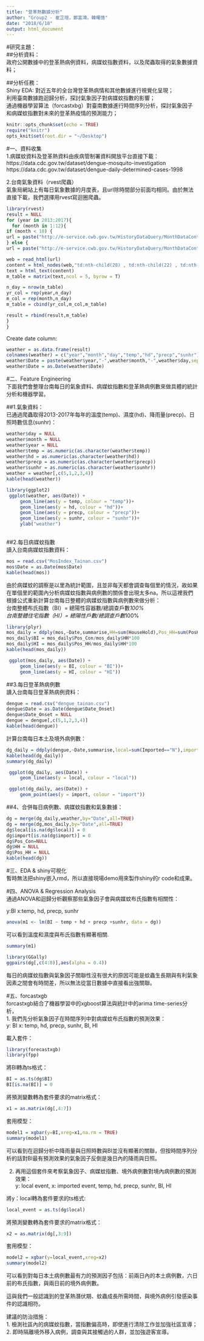 ```yaml
---
title: "登革熱數據分析"
author: "Group2 - 崔芷瑄，鄭富鴻，韓曙憶"
date: "2018/6/18"
output: html_document
---
```


#研究主題：   
##分析資料：   
政府公開數據中的登革熱病例資料，病媒蚊指數資料，以及爬蟲取得的氣象數據資料；

##分析任務：  
Shiny EDA: 對近五年的全台灣登革熱病情和其他數據進行視覺化呈現；  
利用臺南數據跑迴歸分析，探討氣象因子對病媒蚊指數的影響；   
通過機器學習算法（forcastxbg）對臺南數據進行時間序列分析，探討氣象因子和病媒蚊指數對未來的登革熱疫情的預測能力；    

```r
knitr::opts_chunk$set(echo = TRUE)
require("knitr")
opts_knit$set(root.dir = "~/Desktop")
```

#一、資料收集  
1.病媒蚊資料及登革熱資料由疾病管制署資料開放平台直接下載：   
https://data.cdc.gov.tw/dataset/dengue-mosquito-investigation   
https://data.cdc.gov.tw/dataset/dengue-daily-determined-cases-1998    

2.台南氣象資料（rvest爬蟲）  
氣象局網站上有每日氣象數據的月度表，且url除時間部分前面均相同。由於無法直接下載，我們選擇用rvest寫迴圈爬蟲。  
```r
library(rvest)
result = NULL
for (year in 2013:2017){
  for (month in 1:12){
if (month < 10) {
url = paste("http://e-service.cwb.gov.tw/HistoryDataQuery/MonthDataController.do?command=viewMain&station=467410&stname=%25E8%2587%25BA%25E5%258D%2597&datepicker=",year,"-0",month,sep = "")
} else {
url = paste("http://e-service.cwb.gov.tw/HistoryDataQuery/MonthDataController.do?command=viewMain&station=467410&stname=%25E8%2587%25BA%25E5%258D%2597&datepicker=",year,"-",month,sep = "")}

web = read_html(url)
content = html_nodes(web,"td:nth-child(28) , td:nth-child(22) , td:nth-child(14) , td:nth-child(8) , #MyTable td:nth-child(1)")
text = html_text(content)
m_table = matrix(text,ncol = 5, byrow = T)

n_day = nrow(m_table)
yr_col = rep(year,n_day)
m_col = rep(month,n_day)
m_table = cbind(yr_col,m_col,m_table)

result = rbind(result,m_table)
}
}
```

Create date column:  
```r
weather = as.data.frame(result)
colnames(weather) = c("year","month","day","temp","hd","precp","sunhr")
weather$Date = paste(weather$year,"-",weather$month,"-",weather$day,sep="")
weather$Date = as.Date(weather$Date)
```


#二、Feature Engineering  
下面我們會整理台南每日的氣象資料、病媒蚊指數和登革熱病例數來做具體的統計分析和機器學習。  

##1.氣象資料：  
已通過爬蟲取得2013-2017年每年的溫度(temp)、濕度(hd)、降雨量(precp)、日照時數信息(sunhr)：  
```r
weather$day = NULL
weather$month = NULL
weather$year = NULL
weather$temp = as.numeric(as.character(weather$temp))
weather$hd = as.numeric(as.character(weather$hd))
weather$precp = as.numeric(as.character(weather$precp))
weather$sunhr = as.numeric(as.character(weather$sunhr))
weather = weather[,c(5,1,2,3,4)]
kable(head(weather))
```

```r
library(ggplot2)
 ggplot(weather, aes(Date)) + 
     geom_line(aes(y = temp, colour = "temp"))+
     geom_line(aes(y = hd, colour = "hd"))+     
     geom_line(aes(y = precp, colour = "precp"))+
     geom_line(aes(y = sunhr, colour = "sunhr"))+
     ylab("weather")
     
```

##2.每日病媒蚊指數   
讀入台南病媒蚊指數資料：  
```r
mos = read.csv("MosIndex_Tainan.csv")
mos$Date = as.Date(mos$Date)
kable(head(mos))
```

由於病媒蚊的調察是以里為統計範圍，且並非每天都會調查每個里的情況，故如果在單個里的範圍內分析病媒蚊指數與病例數的關係會出現太多na。所以這裡我們根據公式重新計算台南每日整體的病媒蚊指數與病例數來做分析：    
台南整體布氏指數（BI）= 總陽性容器數/總調查戶數*100%    
台南整體住宅指數（HI）= 總陽性戶數/總調查戶數*100%    
```r
library(plyr)
mos_daily = ddply(mos,~Date,summarise,HH=sum(HouseHold),Pos_HH=sum(PosHH),Pos_Con=sum(PosConAll))
mos_daily$BI = mos_daily$Pos_Con/mos_daily$HH*100
mos_daily$HI = mos_daily$Pos_HH/mos_daily$HH*100
kable(head(mos_daily))
```

```r
 ggplot(mos_daily, aes(Date)) + 
     geom_line(aes(y = BI, colour = "BI"))+
     geom_line(aes(y = HI, colour = "HI"))
```

##3.每日登革熱病例數   
讀入台南每日登革熱病例資料：   
```r
dengue = read.csv("dengue_tainan.csv")
dengue$Date = as.Date(dengue$Date_Onset)
dengue$Date_Onset = NULL
dengue = dengue[,c(5,1,2,3,4)]
kable(head(dengue))
```

計算台南每日本土及境外病例數：  
```r
dg_daily = ddply(dengue,~Date,summarise,local=sum(Imported=="N"),import=sum(Imported=="Y"))
kable(head(dg_daily))
summary(dg_daily)
```

```r
 ggplot(dg_daily, aes(Date)) + 
     geom_line(aes(y = local, colour = "local"))
```

```r
 ggplot(dg_daily, aes(Date)) +
     geom_point(aes(y = import, colour = "import"))
```

##4、合併每日病例數、病媒蚊指數和氣象數據：  
```r
dg = merge(dg_daily,weather,by="Date",all=TRUE)
dg = merge(dg,mos_daily,by="Date",all=TRUE)
dg$local[is.na(dg$local)] = 0
dg$import[is.na(dg$import)] = 0
dg$Pos_Con=NULL
dg$HH = NULL
dg$Pos_HH = NULL
kable(head(dg))
```

#三、EDA & shiny可視化    
暫時無法把shiny嵌入rmd，所以直接現場demo用來製作shiny的r code和成果。

#四、ANOVA & Regression Analysis  
通過ANOVA和迴歸分析觀察那些氣象因子會與病媒蚊布氏指數有相關性：    
 
y:BI x:temp, hd, precp, sunhr
```r
anova(m1 <- lm(BI ~ temp + hd + precp +sunhr, data = dg))
```

可以看到溫度和濕度與布氏指數有顯著相關. 
```r
summary(m1)
```

```r
library(GGally)
ggpairs(dg[,c(4:8)],aes(alpha = 0.4))
```
  
每日的病媒蚊指數與氣象因子關聯性沒有很大的原因可能是蚊蟲生長期與有利氣象因素之間會有時間差，所以無法從當日數據中直接看出強關聯。  
   
#五、forcastxgb  
forcastxgb結合了機器學習中的xgboost算法與統計中的arima time-series分析，  
1. 我們先分析氣象因子在時間序列中對病媒蚊布氏指數的預測效果：  
y: BI  x: temp, hd, precp, sunhr, BI, HI   

載入套件：
```r
library(forecastxgb)
library(fpp)
```


將BI轉為ts格式：
```r
BI = as.ts(dg$BI) 
BI[is.na(BI)] = 0
```

將預測變數轉為套件要求的matrix格式：   
```r
x1 = as.matrix(dg[,4:7])
```


套用模型：   
```r
model1 = xgbar(y=BI,xreg=x1,na.rm = TRUE)
summary(model1)
```

可以看到在迴歸分析中降雨量與日照時數與BI並沒有顯著的關聯，但按時間序列分析的話對BI最有預測效果的氣象因子反倒是幾日內的降雨與日照。


2.
再用這個套件來考察氣象因子、病媒蚊指數、境外病例數對境內病例數的預測效果：    
y: local event, x: imported event, temp, hd, precp, sunhr, BI, HI   


將y：local轉為套件要求的ts格式:   
```r
local_event = as.ts(dg$local) 
```

將預測變數轉為套件要求的matrix格式：   
```r
x2 = as.matrix(dg[,3:9])
```

套用模型：   
```r
model2 = xgbar(y=local_event,xreg=x2)
summary(model2)
```

可以看到對每日本土病例數最有力的預測因子包括：前兩日內的本土病例數，六日前的布氏指數，與兩日前的境外病例數。

這與我們一般認識到的登革熱潛伏期、蚊蟲成長所需時間，與境外病例引發感染事件的認識相符。

建議的防治措施：  
1. 檢測社區內的病媒蚊指數，當指數偏高時，即使進行清除工作並加強社區宣導；  
2. 即時隔離境外移入病例，調查與其接觸過的人群，並加強遊客宣導。  




